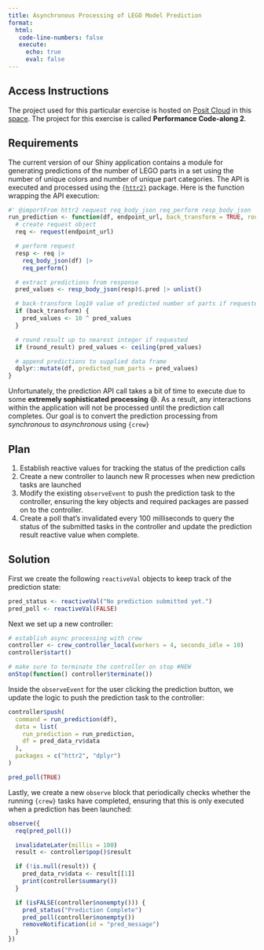```yaml
---
title: Asynchronous Processing of LEGO Model Prediction
format:
  html:
   code-line-numbers: false
   execute:
     echo: true
     eval: false
---
```


## Access Instructions

The project used for this particular exercise is hosted on [Posit Cloud](https://posit.cloud) in this [space](https://posit.cloud/spaces/400774/join?access_code=DDgV_peF5WCCCpB5JHjQtMN2aHByWoNF0k5p8Wp7). The project for this exercise is called **Performance Code-along 2**.

## Requirements

The current version of our Shiny application contains a module for generating predictions of the number of LEGO parts in a set using the number of unique colors and number of unique part categories. The API is executed and processed using the [`{httr2}`](https://httr2.r-lib.org/) package. Here is the function wrapping the API execution:

```r
#' @importFrom httr2 request req_body_json req_perform resp_body_json
run_prediction <- function(df, endpoint_url, back_transform = TRUE, round_result = TRUE) {
  # create request object
  req <- request(endpoint_url)

  # perform request
  resp <- req |>
    req_body_json(df) |>
    req_perform()

  # extract predictions from response
  pred_values <- resp_body_json(resp)$.pred |> unlist()

  # back-transform log10 value of predicted number of parts if requested
  if (back_transform) {
    pred_values <- 10 ^ pred_values
  }

  # round result up to nearest integer if requested
  if (round_result) pred_values <- ceiling(pred_values)

  # append predictions to supplied data frame
  dplyr::mutate(df, predicted_num_parts = pred_values)
}
```

Unfortunately, the prediction API call takes a bit of time to execute due to some **extremely sophisticated processing** 😅. As a result, any interactions within the application will not be processed until the prediction call completes. Our goal is to convert the prediction processing from *synchronous* to *asynchronous* using `{crew}`

## Plan

1. Establish reactive values for tracking the status of the prediction calls
1. Create a new controller to launch new R processes when new prediction tasks are launched
1. Modify the existing `observeEvent` to push the prediction task to the controller, ensuring the key objects and required packages are passed on to the controller.
1. Create a poll that's invalidated every 100 milliseconds to query the status of the submitted tasks in the controller and update the prediction result reactive value when complete.

## Solution 

First we create the following `reactiveVal` objects to keep track of the prediction state:

```r
pred_status <- reactiveVal("No prediction submitted yet.")
pred_poll <- reactiveVal(FALSE)
```

Next we set up a new controller:

```r
# establish async processing with crew
controller <- crew_controller_local(workers = 4, seconds_idle = 10)
controller$start()

# make sure to terminate the controller on stop #NEW
onStop(function() controller$terminate())
```

Inside the `observeEvent` for the user clicking the prediction button, we update the logic to push the prediction task to the controller:

```r
controller$push(
  command = run_prediction(df),
  data = list(
    run_prediction = run_prediction,
    df = pred_data_rv$data
  ),
  packages = c("httr2", "dplyr")
)

pred_poll(TRUE)
```

Lastly, we create a new `observe` block that periodically checks whether the running `{crew}` tasks have completed, ensuring that this is only executed when a prediction has been launched:

```r
observe({
  req(pred_poll())

  invalidateLater(millis = 100)
  result <- controller$pop()$result

  if (!is.null(result)) {
    pred_data_rv$data <- result[[1]]
    print(controller$summary()) 
  }

  if (isFALSE(controller$nonempty())) {
    pred_status("Prediction Complete")
    pred_poll(controller$nonempty())
    removeNotification(id = "pred_message")
  }
})
```

